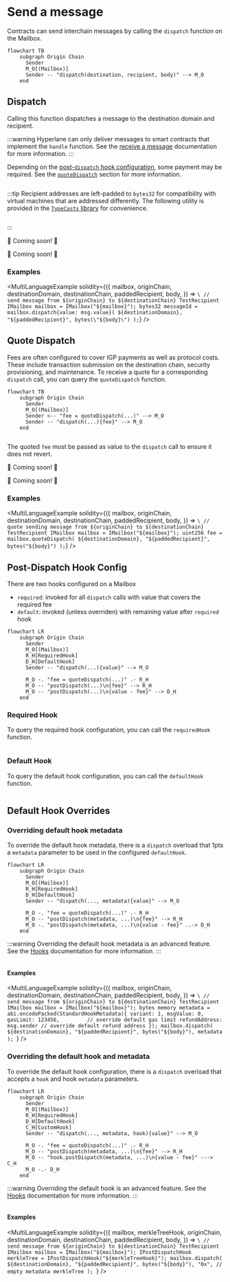 

# Send a message

Contracts can send interchain messages by calling the `dispatch` function on the Mailbox.

```mermaid
flowchart TB
    subgraph Origin Chain
      Sender
      M_O[(Mailbox)]
      Sender -- "dispatch(destination, recipient, body)" --> M_O
    end
```

## Dispatch

Calling this function dispatches a message to the destination domain and recipient.

:::warning
Hyperlane can only deliver messages to smart contracts that implement the `handle` function. See the [receive a message](./receive.mdx) documentation for more information.
:::

Depending on the [post-`dispatch` hook configuration](##post-dispatch-hook-config), some payment may be required. See the [`quoteDispatch`](#Quote-Dispatch) section for more information.

<Tabs groupId="lang">
<TabItem value="sol" label="Solidity">

```solidity file=<rootDir>/static/contracts/interfaces/IMailbox.sol#L61-L65

```

:::tip
Recipient addresses are left-padded to `bytes32` for compatibility with virtual machines that are addressed differently. The following utility is provided in the [`TypeCasts` library](../libraries/typecasts.mdx) for convenience.

```solidity file=<rootDir>/static/contracts/libs/TypeCasts.sol#L5-L8

```

:::

</TabItem>
<TabItem value="cw" label="CosmWasm">

🚧 Coming soon! 🚧

</TabItem>
<TabItem value="sl" label="Sealevel">

🚧 Coming soon! 🚧

</TabItem>
</Tabs>

### Examples

<MultiLanguageExample
  solidity={({
    mailbox,
    originChain,
    destinationDomain,
    destinationChain,
    paddedRecipient,
    body,
  }) => `\
// send message from ${originChain} to ${destinationChain} TestRecipient
IMailbox mailbox = IMailbox("${mailbox}");
bytes32 messageId = mailbox.dispatch{value: msg.value}(
  ${destinationDomain},
  "${paddedRecipient}",
  bytes(\"${body}\")
);`}
/>

## Quote Dispatch

Fees are often configured to cover IGP payments as well as protocol costs. These include transaction submission on the destination chain, security provisioning, and maintenance. To receive a quote for a corresponding `dispatch` call, you can query the `quoteDispatch` function.

```mermaid
flowchart TB
    subgraph Origin Chain
      Sender
      M_O[(Mailbox)]
      Sender <-- "fee = quoteDispatch(...)" --> M_O
      Sender -- "dispatch(...){fee}" --> M_O
    end
```

<Tabs groupId="lang">
<TabItem value="sol" label="Solidity">

```solidity file=<rootDir>/static/contracts/Mailbox.sol#L149-L153
```

The quoted `fee` must be passed as value to the `dispatch` call to ensure it does not revert.

</TabItem>
<TabItem value="cw" label="CosmWasm">

🚧 Coming soon! 🚧

</TabItem>
<TabItem value="sl" label="Sealevel">

🚧 Coming soon! 🚧

</TabItem>
</Tabs>

### Examples

<MultiLanguageExample
  solidity={({
    mailbox,
    originChain,
    destinationDomain,
    destinationChain,
    paddedRecipient,
    body,
  }) => `\
// quote sending message from ${originChain} to ${destinationChain} TestRecipient
IMailbox mailbox = IMailbox("${mailbox}");
uint256 fee = mailbox.quoteDispatch(
  ${destinationDomain},
  "${paddedRecipient}",
  bytes("${body}")
);`}
/>

## Post-Dispatch Hook Config

There are two hooks configured on a Mailbox

- `required`: invoked for all `dispatch` calls with value that covers the required fee
- `default`: invoked (unless overriden) with remaining value after `required` hook

```mermaid
flowchart LR
    subgraph Origin Chain
      Sender
      M_O[(Mailbox)]
      R_H[RequiredHook]
      D_H[DefaultHook]
      Sender -- "dispatch(...){value}" --> M_O

      M_O -. "fee = quoteDispatch(...)" .- R_H
      M_O -- "postDispatch(...)\n{fee}" --> R_H
      M_O -- "postDispatch(...)\n{value - fee}" --> D_H
    end
```

### Required Hook

To query the required hook configuration, you can call the `requiredHook` function.

<Tabs groupId="lang">
<TabItem value="sol" label="Solidity">

```solidity file=<rootDir>/static/contracts/interfaces/IMailbox.sol#L57

```

</TabItem>
</Tabs>

### Default Hook

To query the default hook configuration, you can call the `defaultHook` function.

<Tabs groupId="lang">
<TabItem value="sol" label="Solidity">

```solidity file=<rootDir>/static/contracts/interfaces/IMailbox.sol#L55

```

</TabItem>
</Tabs>

## Default Hook Overrides

### Overriding default hook metadata

To override the default hook metadata, there is a `dispatch` overload that 1pts a `metadata` parameter to be used in the configured `defaultHook`.

```mermaid
flowchart LR
    subgraph Origin Chain
      Sender
      M_O[(Mailbox)]
      R_H[RequiredHook]
      D_H[DefaultHook]
      Sender -- "dispatch(..., metadata){value}" --> M_O

      M_O -. "fee = quoteDispatch(...)" .- R_H
      M_O -- "postDispatch(metadata, ...)\n{fee}" --> R_H
      M_O -. "postDispatch(metadata, ...)\n{value - fee}" ..-> D_H
    end
```

:::warning
Overriding the default hook metadata is an advanced feature. See the [Hooks](../hooks/overview.mdx) documentation for more information.
:::

<Tabs groupId="lang">
<TabItem value="sol" label="Solidity">

```solidity file=<rootDir>/static/contracts/Mailbox.sol#L125-L130

```

</TabItem>
</Tabs>

#### Examples

<MultiLanguageExample
  solidity={({
    mailbox,
    originChain,
    destinationDomain,
    destinationChain,
    paddedRecipient,
    body,
  }) => `\
// send message from ${originChain} to ${destinationChain} TestRecipient
IMailbox mailbox = IMailbox("${mailbox}");
bytes memory metadata = abi.encodePacked(StandardHookMetadata({
  variant: 1,
  msgValue: 0,
  gasLimit: 123456,         // override default gas limit
  refundAddress: msg.sender // override default refund address
});
mailbox.dispatch(
  ${destinationDomain},
  "${paddedRecipient}",
  bytes("${body}"),
  metadata
);
`}
/>

### Overriding the default hook and metadata

To override the default hook configuration, there is a `dispatch` overload that accepts a `hook` and hook `metadata` parameters.

```mermaid
flowchart LR
    subgraph Origin Chain
      Sender
      M_O[(Mailbox)]
      R_H[RequiredHook]
      D_H[DefaultHook]
      C_H[CustomHook]
      Sender -- "dispatch(..., metadata, hook){value}" --> M_O

      M_O -. "fee = quoteDispatch(...)" .- R_H
      M_O -- "postDispatch(metadata, ...)\n{fee}" --> R_H
      M_O -- "hook.postDispatch(metadata, ...)\n{value - fee}" ---> C_H
      M_O -.- D_H
    end
```

:::warning
Overriding the default hook is an advanced feature. See the [Hooks](../hooks/overview.mdx) documentation for more information.
:::

<Tabs groupId="lang">
<TabItem value="sol" label="Solidity">

```solidity file=<rootDir>/static/contracts/Mailbox.sol#L270-L276

```

#### Examples

<MultiLanguageExample
  solidity={({
    mailbox,
    merkleTreeHook,
    originChain,
    destinationDomain,
    destinationChain,
    paddedRecipient,
    body,
  }) => `\
// send message from ${originChain} to ${destinationChain} TestRecipient
IMailbox mailbox = IMailbox("${mailbox}");
IPostDispatchHook merkleTree = IPostDispatchHook("${merkleTreeHook}");
mailbox.dispatch(
  ${destinationDomain},
  "${paddedRecipient}",
  bytes("${body}"),
  "0x", // empty metadata
  merkleTree
);
`}
/>

</TabItem>
</Tabs>
